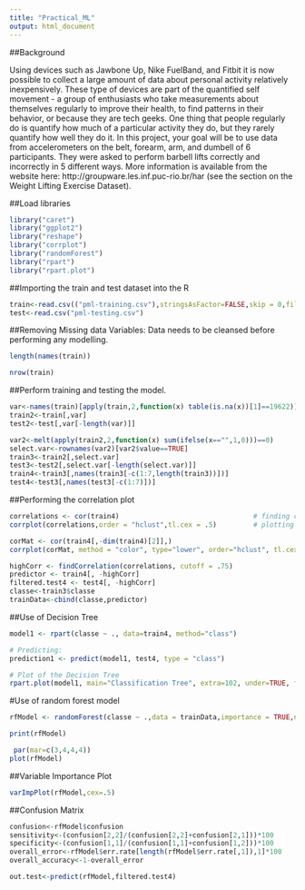 ```yaml
---
title: "Practical_ML"
output: html_document
---
```

##Background

Using devices such as Jawbone Up, Nike FuelBand, and Fitbit it is now possible to collect a large amount of data about personal activity relatively inexpensively. These type of devices are part of the quantified self movement - a group of enthusiasts who take measurements about themselves regularly to improve their health, to find patterns in their behavior, or because they are tech geeks. One thing that people regularly do is quantify how much of a particular activity they do, but they rarely quantify how well they do it. In this project, your goal will be to use data from accelerometers on the belt, forearm, arm, and dumbell of 6 participants. They were asked to perform barbell lifts correctly and incorrectly in 5 different ways. More information is available from the website here: http://groupware.les.inf.puc-rio.br/har (see the section on the Weight Lifting Exercise Dataset). 

##Load libraries
```r
library("caret")
library("ggplot2")
library("reshape")
library("corrplot")
library("randomForest")
library("rpart")
library("rpart.plot")
```

##Importing the train and test dataset into the R

```r
train<-read.csv(("pml-training.csv"),stringsAsFactor=FALSE,skip = 0,fill=NA,comment.char="#")
test<-read.csv("pml-testing.csv")
```

##Removing Missing data Variables:
Data needs to be cleansed before performing any modelling.

```r
length(names(train))
```

```r
nrow(train)     
```

##Perform training and testing the model.

```r
var<-names(train)[apply(train,2,function(x) table(is.na(x))[1]==19622)]   
train2<-train[,var]
test2<-test[,var[-length(var)]]     
```

```r
var2<-melt(apply(train2,2,function(x) sum(ifelse(x=="",1,0)))==0)
select.var<-rownames(var2)[var2$value==TRUE]
train3<-train2[,select.var]
test3<-test2[,select.var[-length(select.var)]]
train4<-train3[,names(train3[-c(1:7,length(train3))])]      
test4<-test3[,names(test3[-c(1:7)])]
```

##Performing the correlation plot
```r
correlations <- cor(train4)                                 # finding correlations 
corrplot(correlations,order = "hclust",tl.cex = .5)         # plotting correlation matrix of variables
```

```r
corMat <- cor(train4[,-dim(train4)[2]],)
corrplot(corMat, method = "color", type="lower", order="hclust", tl.cex = 0.75, tl.col="black", tl.srt = 45)
```


```r
highCorr <- findCorrelation(correlations, cutoff = .75)
predictor <- train4[, -highCorr] 
filtered.test4 <- test4[, -highCorr] 
classe<-train3$classe 
trainData<-cbind(classe,predictor)
```


##Use of Decision Tree
```r
model1 <- rpart(classe ~ ., data=train4, method="class")

# Predicting:
prediction1 <- predict(model1, test4, type = "class")

# Plot of the Decision Tree
rpart.plot(model1, main="Classification Tree", extra=102, under=TRUE, faclen=0)
```


#Use of random forest model

```r
rfModel <- randomForest(classe ~ .,data = trainData,importance = TRUE,ntrees = 10)
```

```r
print(rfModel)  
```

```r
 par(mar=c(3,4,4,4))  
plot(rfModel) 
```



##Variable Importance Plot
```r
varImpPlot(rfModel,cex=.5)    
```

##Confusion Matrix
```r
confusion<-rfModel$confusion
sensitivity<-(confusion[2,2]/(confusion[2,2]+confusion[2,1]))*100
specificity<-(confusion[1,1]/(confusion[1,1]+confusion[1,2]))*100
overall_error<-rfModel$err.rate[length(rfModel$err.rate[,1]),1]*100
overall_accuracy<-1-overall_error

out.test<-predict(rfModel,filtered.test4)
```